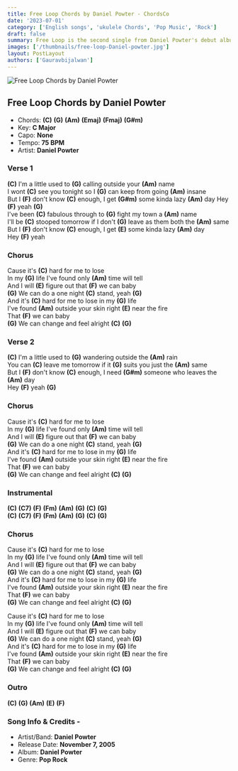 ```yaml
---
title: Free Loop Chords by Daniel Powter - ChordsCo
date: '2023-07-01'
category: ['English songs', 'ukulele Chords', 'Pop Music', 'Rock']
draft: false
summary: Free Loop is the second single from Daniel Powter's debut album. The song has a catchy melody and the lyrics talk about letting of the past and moving on. Here are the chords for Free Loop by Daniel Powter.
images: ['/thumbnails/free-loop-Daniel-powter.jpg']
layout: PostLayout
authors: ['Gauravbijalwan']
---
```


![Free Loop Chords by Daniel Powter](/thumbnails/free-loop-Daniel-powter.jpg)

## Free Loop Chords by Daniel Powter

- Chords: **(C)** **(G)** **(Am)** **(Emaj)** **(Fmaj)** **(G#m)**
- Key: **C Major**
- Capo: **None**
- Tempo: **75 BPM**
- Artist: **Daniel Powter**

### Verse 1

**(C)** I'm a little used to **(G)** calling outside your **(Am)** name\
I wont **(C)** see you tonight so I **(G)** can keep from going **(Am)** insane\
But I **(F)** don't know **(C)** enough, I get **(G#m)** 
some kinda lazy **(Am)** day Hey **(F)** yeah **(G)**\
I've been **(C)** fabulous through to **(G)** fight my town a **(Am)** name\
I'll be **(C)** stooped tomorrow if I don't **(G)** leave as them both the **(Am)** same\
But I **(F)** don't know **(C)** enough, I get **(E)** some kinda lazy **(Am)** day\
Hey **(F)** yeah

### Chorus

Cause it's **(C)** hard for me to lose\
In my **(G)** life I've found only **(Am)** time will tell\
And I will **(E)** figure out that **(F)** we can baby\
**(G)** We can do a one night **(C)** stand, yeah **(G)**\
And it's **(C)** hard for me to lose in my **(G)** life\
I've found **(Am)** outside your skin right **(E)** near the fire\
That **(F)** we can baby\
**(G)** We can change and feel alright **(C)** **(G)**

### Verse 2

**(C)** I'm a little used to **(G)** wandering outside the **(Am)** rain\
You can **(C)** leave me tomorrow if it **(G)** suits you just the **(Am)** same\
But I **(F)** don't know **(C)** enough, I need **(G#m)** someone who leaves the **(Am)** day\
Hey **(F)** yeah **(G)**

### Chorus

Cause it's **(C)** hard for me to lose\
In my **(G)** life I've found only **(Am)** time will tell\
And I will **(E)** figure out that **(F)** we can baby\
**(G)** We can do a one night **(C)** stand, yeah **(G)**\
And it's **(C)** hard for me to lose in my **(G)** life\
I've found **(Am)** outside your skin right **(E)** near the fire\
That **(F)** we can baby\
**(G)** We can change and feel alright **(C)** **(G)**

### Instrumental

**(C)** **(C7)** **(F)** **(Fm)** **(Am)** **(G)** **(C)** **(G)**\
**(C)** **(C7)** **(F)** **(Fm)** **(Am)** **(G)** **(C)** **(G)**

### Chorus

Cause it's **(C)** hard for me to lose\
In my **(G)** life I've found only **(Am)** time will tell\
And I will **(E)** figure out that **(F)** we can baby\
**(G)** We can do a one night **(C)** stand, yeah **(G)**\
And it's **(C)** hard for me to lose in my **(G)** life\
I've found **(Am)** outside your skin right **(E)** near the fire\
That **(F)** we can baby\
**(G)** We can change and feel alright **(C)** **(G)**

Cause it's **(C)** hard for me to lose\
In my **(G)** life I've found only **(Am)** time will tell\
And I will **(E)** figure out that **(F)** we can baby\
**(G)** We can do a one night **(C)** stand, yeah **(G)**\
And it's **(C)** hard for me to lose in my **(G)** life\
I've found **(Am)** outside your skin right **(E)** near the fire\
That **(F)** we can baby\
**(G)** We can change and feel alright **(C)** **(G)**

### Outro

**(C)** **(G)** **(Am)** **(E)** **(F)**

### Song Info & Credits -

- Artist/Band: **Daniel Powter**
- Release Date: **November 7, 2005**
- Album: **Daniel Powter**
- Genre: **Pop Rock**

